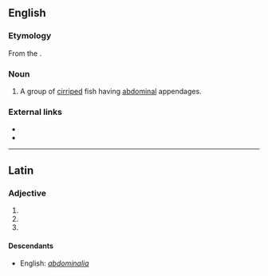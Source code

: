 ==English==

===Etymology===
From the {{etyl|la|en}}.

===Noun===
{{en-noun|-}}

# {{context|zoology|lang=en}} A group of [[cirriped]] fish having [[abdominal]] appendages.

===External links===
* {{pedia}}
* {{specieslite}}
----

==Latin==

===Adjective===
{{la-adj-form|abdominalia}}

# {{inflection of|abdominalis||nom|n|p|lang=la}}
# {{inflection of|abdominalis||acc|n|p|lang=la}}
# {{inflection of|abdominalis||voc|n|p|lang=la}}

====Descendants====
* English: ''[[abdominalia#English|abdominalia]]''